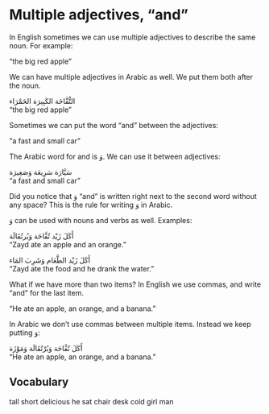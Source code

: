 # Multiple adjectives, "and"

In English sometimes we can use multiple adjectives to describe the same noun. For example:

"the big red apple"

We can have multiple adjectives in Arabic as well. We put them both after the noun.

[التُّفَّاحَة الكَبِيرَة الحَمْرَاء]{.ar}  
"the big red apple"

Sometimes we can put the word "and" between the adjectives:

"a fast and small car"

The Arabic word for and is [وَ]{.ar}. We can use it between adjectives:

[سَيَّارَة سَرِيعَة وَصَغِيرَة]{.ar}  
"a fast and small car"

Did you notice that [وَ]{.ar} "and" is written right next to the second word without any space? This is the rule for writing [وَ]{.ar} in Arabic.

[وَ]{.ar} can be used with nouns and verbs as well. Examples:

[أَكَلَ زَيْد تُفَّاحَة وَبُرتُقَالَة]{.ar}  
"Zayd ate an apple and an orange."

[أَكَلَ زَيْد الطَّعَام وَشَرِبَ المَاء]{.ar}  
"Zayd ate the food and he drank the water."

What if we have more than two items? In English we use commas, and write "and" for the last item.

"He ate an apple, an orange, and a banana."

In Arabic we don't use commas between multiple items. Instead we keep putting [وَ]{.ar}:

[أَكَلَ تُفَّاحَة وَبُرْتُقَالَة وَمَوْزَة]{.ar}  
"He ate an apple, an orange, and a banana."

## Vocabulary

tall
short
delicious
he sat
chair
desk
cold
girl
man

